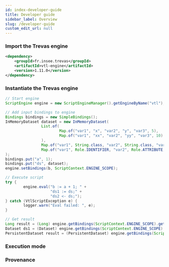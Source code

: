 ```yaml
---
id: index-developer-guide
title: Developer guide
sidebar_label: Overview
slug: /developer-guide
custom_edit_url: null
---
```



### Import the Trevas engine

```xml
<dependency>
    <groupId>fr.insee.trevas</groupId>
    <artifactId>vtl-engine</artifactId>
    <version>1.11.0</version>
</dependency>
```

### Instantiate the Trevas engine

```java
// Start engine
ScriptEngine engine = new ScriptEngineManager().getEngineByName("vtl");

// Add input bindings to engine
Bindings bindings = new SimpleBindings();
InMemoryDataset dataset = new InMemoryDataset(
                List.of(
                        Map.of("var1", "x", "var2", "y", "var3", 5),
                        Map.of("var1", "xx", "var2", "yy", "var3", 10)
                ),
                Map.of("var1", String.class, "var2", String.class, "var3", Long.class),
                Map.of("var1", Role.IDENTIFIER, "var2", Role.ATTRIBUTE, "var3", Role.MEASURE)
);
bindings.put("a", 1);
bindings.put("ds", dataset);
engine.setBindings(b, ScriptContext.ENGINE_SCOPE);

// Execute script
try {
        engine.eval("b := a + 1; " +
					"ds1 := ds;" +
					"ds2 <- ds;");
} catch (VtlScriptException e) {
		logger.warn("Eval failed: ", e);
}

// Get result
Long result = (Long) engine.getBindings(ScriptContext.ENGINE_SCOPE).get("b");
Dataset ds1 = (Dataset) engine.getBindings(ScriptContext.ENGINE_SCOPE).get("ds1");
PersistentDataset result = (PersistentDataset) engine.getBindings(ScriptContext.ENGINE_SCOPE).get("ds2");
```

### Execution mode

<div className="row">
	<div className="col">
		<Card title="Basic mode" page={useBaseUrl('/developer-guide/basic-mode')} />
	</div>
	<div className="col">
		<Card title="Spark mode" page={useBaseUrl('/developer-guide/spark-mode')} />
	</div>
</div>

### Provenance

<div className="row">
	<div className="col">
		<Card title="Provenance" page={useBaseUrl('/developer-guide/provenance')} />
	</div>
</div>
